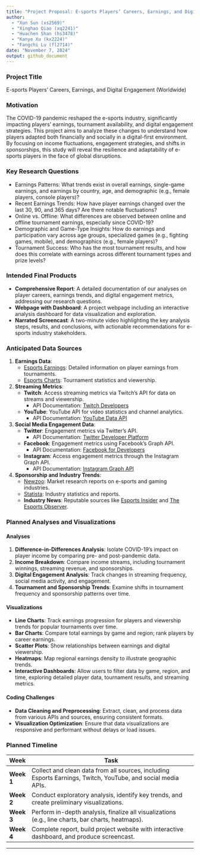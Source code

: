 ```yaml
---
title: "Project Proposal: E-sports Players’ Careers, Earnings, and Digital Engagement (Worldwide)" 
author: 
  - "Xun Sun (xs2569)" 
  - "Xinghao Qiao (xq2241)" 
  - "Huachen Shan (hs3478)" 
  - "Kanye Xu (kx2224)" 
  - "Fangchi Lu (fl2714)" 
date: "November 7, 2024" 
output: github_document 
---
```


### Project Title
E-sports Players’ Careers, Earnings, and Digital Engagement (Worldwide)

### Motivation
The COVID-19 pandemic reshaped the e-sports industry, significantly impacting players’ earnings, tournament availability, and digital engagement strategies. This project aims to analyze these changes to understand how players adapted both financially and socially in a digital-first environment. By focusing on income fluctuations, engagement strategies, and shifts in sponsorships, this study will reveal the resilience and adaptability of e-sports players in the face of global disruptions.

### Key Research Questions
- Earnings Patterns: What trends exist in overall earnings, single-game earnings, and earnings by country, age, and demographic (e.g., female players, console players)?
- Recent Earnings Trends: How have player earnings changed over the last 30, 90, and 365 days? Are there notable fluctuations?
- Online vs. Offline: What differences are observed between online and offline tournament earnings, especially since COVID-19?
- Demographic and Game-Type Insights: How do earnings and participation vary across age groups, specialized games (e.g., fighting games, mobile), and demographics (e.g., female players)?
- Tournament Success: Who has the most tournament results, and how does this correlate with earnings across different tournament types and prize levels?

### Intended Final Products
- **Comprehensive Report**: A detailed documentation of our analyses on player careers, earnings trends, and digital engagement metrics, addressing our research questions.
- **Webpage with Dashboard**: A project webpage including an interactive analysis dashboard for data visualization and exploration.
- **Narrated Screencast**: A two-minute video highlighting the key analysis steps, results, and conclusions, with actionable recommendations for e-sports industry stakeholders.

### Anticipated Data Sources
1. **Earnings Data**:
   - [Esports Earnings](https://www.esportsearnings.com/): Detailed information on player earnings from tournaments.
   - [Esports Charts](https://escharts.com/): Tournament statistics and viewership.

2. **Streaming Metrics**:
   - **Twitch**: Access streaming metrics via Twitch’s API for data on streams and viewership.
     - API Documentation: [Twitch Developers](https://dev.twitch.tv/docs/api/)
   - **YouTube**: YouTube API for video statistics and channel analytics.
     - API Documentation: [YouTube Data API](https://developers.google.com/youtube/v3)

3. **Social Media Engagement Data**:
   - **Twitter**: Engagement metrics via Twitter’s API.
     - API Documentation: [Twitter Developer Platform](https://developer.twitter.com/en/docs)
   - **Facebook**: Engagement metrics using Facebook’s Graph API.
     - API Documentation: [Facebook for Developers](https://developers.facebook.com/docs/graph-api/)
   - **Instagram**: Access engagement metrics through the Instagram Graph API.
     - API Documentation: [Instagram Graph API](https://developers.facebook.com/docs/instagram-api)

4. **Sponsorship and Industry Trends**:
   - [Newzoo](https://newzoo.com/): Market research reports on e-sports and gaming industries.
   - [Statista](https://www.statista.com/): Industry statistics and reports.
   - **Industry News**: Reputable sources like [Esports Insider](https://esportsinsider.com/) and [The Esports Observer](https://esportsobserver.com/).

### Planned Analyses and Visualizations
#### Analyses
1. **Difference-in-Differences Analysis**: Isolate COVID-19’s impact on player income by comparing pre- and post-pandemic data.
2. **Income Breakdown**: Compare income streams, including tournament winnings, streaming revenue, and sponsorships.
3. **Digital Engagement Analysis**: Track changes in streaming frequency, social media activity, and engagement.
4. **Tournament and Sponsorship Trends**: Examine shifts in tournament frequency and sponsorship patterns over time.

#### Visualizations
- **Line Charts**: Track earnings progression for players and viewership trends for popular tournaments over time.
- **Bar Charts**: Compare total earnings by game and region; rank players by career earnings.
- **Scatter Plots**: Show relationships between earnings and digital viewership.
- **Heatmaps**: Map regional earnings density to illustrate geographic trends.
- **Interactive Dashboards**: Allow users to filter data by game, region, and time, exploring detailed player data, tournament results, and streaming metrics.

#### Coding Challenges
- **Data Cleaning and Preprocessing**: Extract, clean, and process data from various APIs and sources, ensuring consistent formats.
- **Visualization Optimization**: Ensure that data visualizations are responsive and performant without delays or load issues.

### Planned Timeline

| Week       | Task                                                                                                    |
|------------|---------------------------------------------------------------------------------------------------------|
| **Week 1** | Collect and clean data from all sources, including Esports Earnings, Twitch, YouTube, and social media APIs. |
| **Week 2** | Conduct exploratory analysis, identify key trends, and create preliminary visualizations.                |
| **Week 3** | Perform in-depth analysis, finalize all visualizations (e.g., line charts, bar charts, heatmaps).       |
| **Week 4** | Complete report, build project website with interactive dashboard, and produce screencast.               |

---

